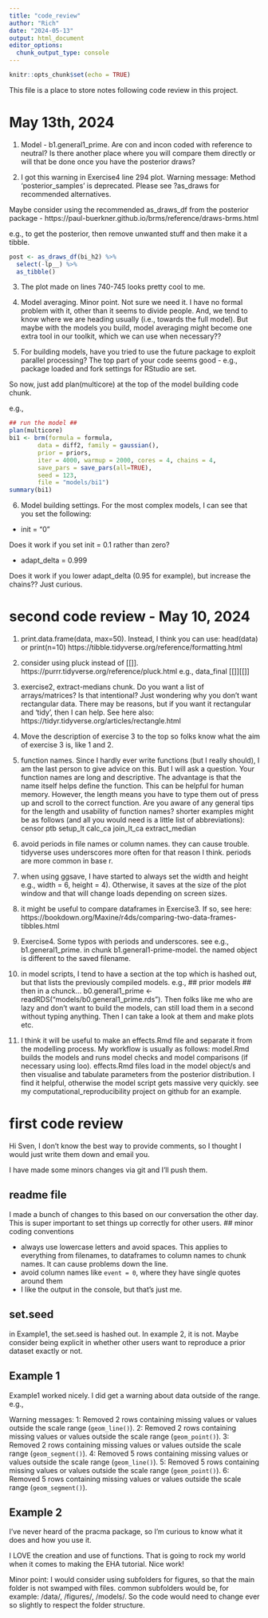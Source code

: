 ```yaml
---
title: "code_review"
author: "Rich"
date: "2024-05-13"
output: html_document
editor_options: 
  chunk_output_type: console
---
```


```r
knitr::opts_chunk$set(echo = TRUE)
```


This file is a place to store notes following code review in this project.


# May 13th, 2024 #

1. Model - b1.general1_prime. Are con and incon coded with reference to neutral? Is there another place where you will compare them directly or will that be done once you have the posterior draws?

2. I got this warning in Exercise4 line 294 plot.
Warning message:
Method 'posterior_samples' is deprecated. Please see ?as_draws for recommended alternatives. 

Maybe consider using the recommended as_draws_df from the posterior package - https://paul-buerkner.github.io/brms/reference/draws-brms.html

e.g., to get the posterior, then remove unwanted stuff and then make it a tibble.

```r
post <- as_draws_df(bi_h2) %>% 
  select(-lp__) %>% 
  as_tibble()
```

3. The plot made on lines 740-745 looks pretty cool to me.

4. Model averaging. Minor point. Not sure we need it. I have no formal problem with it, other than it seems to divide people. And, we tend to know where we are heading usually (i.e., towards the full model). But maybe with the models you build, model averaging might become one extra tool in our toolkit, which we can use when necessary??

5. For building models, have you tried to use the future package to exploit parallel processing? The top part of your code seems good - e.g., package loaded and fork settings for RStudio are set.

So now, just add plan(multicore) at the top of the model building code chunk.

e.g., 

```r
## run the model ##
plan(multicore)
bi1 <- brm(formula = formula,
        data = diff2, family = gaussian(),
        prior = priors,
        iter = 4000, warmup = 2000, cores = 4, chains = 4,
        save_pars = save_pars(all=TRUE),
        seed = 123,
        file = "models/bi1")
summary(bi1)
```

6. Model building settings. For the most complex models, I can see that you set the following:

- init = "0"

Does it work if you set init = 0.1 rather than zero?

- adapt_delta = 0.999

Does it work if you lower adapt_delta (0.95 for example), but increase the chains?? Just curious.


# second code review - May 10, 2024 #

1. print.data.frame(data, max=50). Instead, I think you can use:
		head(data) or
		print(n=10) https://tibble.tidyverse.org/reference/formatting.html

2. consider using pluck instead of [[]]. https://purrr.tidyverse.org/reference/pluck.html
e.g., data_final [[]][[]]

3. exercise2, extract-medians chunk. Do you want a list of arrays/matrices? Is that intentional? Just wondering why you don't want rectangular data. There may be reasons, but if you want it rectangular and 'tidy', then I can help. See here also: https://tidyr.tidyverse.org/articles/rectangle.html

4. Move the description of exercise 3 to the top so folks know what the aim of exercise 3 is, like 1 and 2.

5. function names. Since I hardly ever write functions (but I really should), I am the last person to give advice on this. But I will ask a question. Your function names are long and descriptive. The advantage is that the name itself helps define the function. This can be helpful for human memory. However, the length means you have to type them out of press up and scroll to the correct function. Are you aware of any general tips for the length and usability of function names?
		shorter examples might be as follows (and all you would need is a little list of abbreviations):
			censor
			ptb
			setup_lt
			calc_ca
			join_lt_ca
			extract_median
			
6. avoid periods in file names or column names. they can cause trouble. tidyverse uses underscores more often for that reason I think. periods are more common in base r.
7. when using ggsave, I have started to always set the width and height e.g., width = 6, height = 4). Otherwise, it saves at the size of the plot window and that will change loads depending on screen sizes.
8. it might be useful to compare dataframes in Exercise3. If so, see here: https://bookdown.org/Maxine/r4ds/comparing-two-data-frames-tibbles.html
9. Exercise4. Some typos with periods and underscores. see e.g., b1.general1_prime. in chunk b1.general1-prime-model. the named object is different to the saved filename.
10. in model scripts, I tend to have a section at the top which is hashed out, but that lists the previously compiled models. e.g., ## prior models ## then in a chunck... b0.general1_prime <- readRDS("models/b0.general1_prime.rds"). Then folks like me who are lazy and don't want to build the models, can still load them in a second without typing anything. Then I can take a look at them and make plots etc.
11. I think it will be useful to make an effects.Rmd file and separate it from the modelling process. My workflow is usually as follows: model.Rmd builds the models and runs model checks and model comparisons (if necessary using loo). effects.Rmd files load in the model object/s and then visualise and tabulate parameters from the posterior distribution. I find it helpful, otherwise the model script gets massive very quickly. see my computational_reproducibility project on github for an example. 



# first code review #

Hi Sven, I don't know the best way to provide comments, so I thought I would just write them down and email you. 

I have made some minors changes via git and I'll push them.


## readme file

I made a bunch of changes to this based on our conversation the other day. This is super important to set things up correctly for other users.
## minor coding conventions

- always use lowercase letters and avoid spaces. This applies to everything from filenames, to dataframes to column names to chunk names. It can cause problems down the line.
- avoid column names like `event = 0`, where they have single quotes around them
- I like the output in the console, but that's just me. 

## set.seed

in Example1, the set.seed is hashed out. In example 2, it is not.
Maybe consider being explicit in whether other users want to reproduce a prior dataset exactly or not. 

## Example 1

Example1 worked nicely. I did get a warning about data outside of the range. e.g.,

Warning messages:
1: Removed 2 rows containing missing values or values outside the scale range (`geom_line()`). 
2: Removed 2 rows containing missing values or values outside the scale range (`geom_point()`). 
3: Removed 2 rows containing missing values or values outside the scale range (`geom_segment()`). 
4: Removed 5 rows containing missing values or values outside the scale range (`geom_line()`). 
5: Removed 5 rows containing missing values or values outside the scale range (`geom_point()`). 
6: Removed 5 rows containing missing values or values outside the scale range (`geom_segment()`).


## Example 2

I've never heard of the pracma package, so I'm curious to know what it does and how you use it.

I LOVE the creation and use of functions. That is going to rock my world when it comes to making the EHA tutorial. Nice work!

Minor point: I would consider using subfolders for figures, so that the main folder is not swamped with files. common subfolders would be, for example: /data/, /figures/, /models/. So the code would need to change ever so slightly to respect the folder structure. 